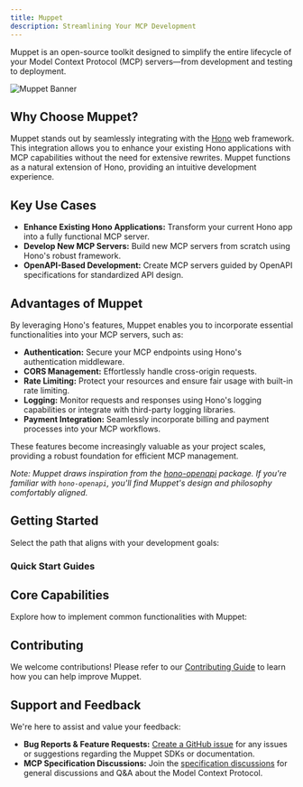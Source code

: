 ```yaml
---
title: Muppet
description: Streamlining Your MCP Development
---
```


Muppet is an open-source toolkit designed to simplify the entire lifecycle of your Model Context Protocol (MCP) servers—from development and testing to deployment.

![Muppet Banner](../../public/banner.png)

## Why Choose Muppet?

Muppet stands out by seamlessly integrating with the [Hono](https://hono.dev/) web framework. This integration allows you to enhance your existing Hono applications with MCP capabilities without the need for extensive rewrites. Muppet functions as a natural extension of Hono, providing an intuitive development experience.

## Key Use Cases

- **Enhance Existing Hono Applications:** Transform your current Hono app into a fully functional MCP server.
- **Develop New MCP Servers:** Build new MCP servers from scratch using Hono's robust framework.
- **OpenAPI-Based Development:** Create MCP servers guided by OpenAPI specifications for standardized API design.

## Advantages of Muppet

By leveraging Hono's features, Muppet enables you to incorporate essential functionalities into your MCP servers, such as:

- **Authentication:** Secure your MCP endpoints using Hono's authentication middleware.
- **CORS Management:** Effortlessly handle cross-origin requests.
- **Rate Limiting:** Protect your resources and ensure fair usage with built-in rate limiting.
- **Logging:** Monitor requests and responses using Hono's logging capabilities or integrate with third-party logging libraries.
- **Payment Integration:** Seamlessly incorporate billing and payment processes into your MCP workflows.

These features become increasingly valuable as your project scales, providing a robust foundation for efficient MCP management.

*Note: Muppet draws inspiration from the [hono-openapi](https://www.npmjs.com/package/hono-openapi) package. If you're familiar with `hono-openapi`, you'll find Muppet's design and philosophy comfortably aligned.*

## Getting Started

Select the path that aligns with your development goals:

### Quick Start Guides

<Cards>
  <Card title="For Server Developers" href="/docs/quickstart/server" description="Learn how to expose data and content from your servers to LLMs using Muppet." />
</Cards>

## Core Capabilities

Explore how to implement common functionalities with Muppet:

<Cards>
  <Card title="Resources" href="/docs/concepts/resources" description="Learn to expose data and content from your servers to LLMs." />
  <Card title="Prompts" href="/docs/concepts/prompts" description="Create reusable prompt templates and workflows." />
  <Card title="Tools" href="/docs/concepts/tools" description="Enable LLMs to perform actions through your server." />
  <Card title="Completions" href="/docs/concepts/completions" description="Implement autocompletion features for prompts and resource templates." />
</Cards>

## Contributing

We welcome contributions! Please refer to our [Contributing Guide](/docs/contributing) to learn how you can help improve Muppet.

## Support and Feedback

We're here to assist and value your feedback:

- **Bug Reports & Feature Requests:** [Create a GitHub issue](https://github.com/muppet-dev) for any issues or suggestions regarding the Muppet SDKs or documentation.
- **MCP Specification Discussions:** Join the [specification discussions](https://github.com/orgs/muppet-dev/discussions) for general discussions and Q&A about the Model Context Protocol.
